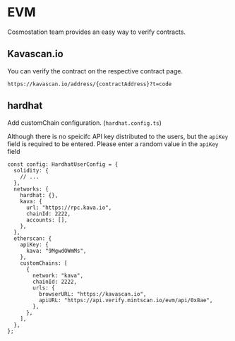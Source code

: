 # EVM

Cosmostation team provides an easy way to verify contracts.

## Kavascan.io

You can verify the contract on the respective contract page.

`https://kavascan.io/address/{contractAddress}?t=code`

## hardhat

Add customChain configuration. (`hardhat.config.ts`)

Although there is no speicifc API key distributed to the users, but the `apiKey` field is required to be entered.
Please enter a random value in the `apiKey` field

```
const config: HardhatUserConfig = {
  solidity: {
    // ...
  },
  networks: {
    hardhat: {},
    kava: {
      url: "https://rpc.kava.io",
      chainId: 2222,
      accounts: [],
    },
  },
  etherscan: {
    apiKey: {
      kava: "9MgwdOWmMs",
    },
    customChains: [
      {
        network: "kava",
        chainId: 2222,
        urls: {
          browserURL: "https://kavascan.io",
          apiURL: "https://api.verify.mintscan.io/evm/api/0x8ae",
        },
      },
    ],
  },
};
```
